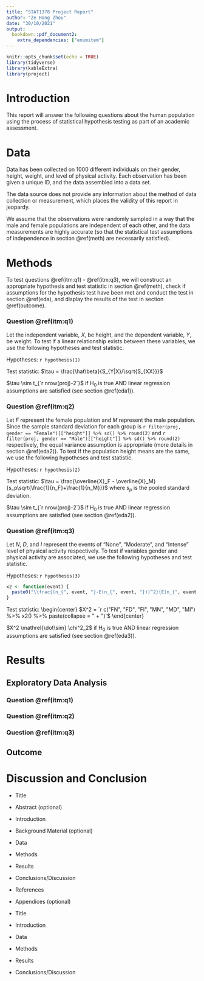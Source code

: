 ```yaml
---
title: "STAT1378 Project Report"
author: "Ze Hong Zhou"
date: "30/10/2021"
output:
  bookdown::pdf_document2:
    extra_dependencies: ["enumitem"]
---
```


```r
knitr::opts_chunk$set(echo = TRUE)
library(tidyverse)
library(kableExtra)
library(project)
```

# Introduction

This report will answer the following questions about the human population using the process of statistical hypothesis testing as part of an academic assessment.

\begin{enumerate}
    \item \label{itm:q1} Is there a linear relationship between height and weight?
    \item \label{itm:q2} Is the mean height of males and females the same?
    \item \label{itm:q3} Is there any association between gender and the amount of physical activity?
\end{enumerate}

# Data

Data has been collected on 1000 different individuals on their gender, height, weight, and level of physical activity. Each observation has been given a unique ID, and the data assembled into a data set.

The data source does not provide any information about the method of data collection or measurement, which places the validity of this report in jeopardy.

We assume that the observations were randomly sampled in a way that the male and female populations are independent of each other, and the data measurements are highly accurate (so that the statistical test assumptions of independence in section \@ref(meth) are necessarily satisfied).

# Methods {#meth}

To test questions \@ref(itm:q1) - \@ref(itm:q3), we will construct an appropriate hypothesis and test statistic in section \@ref(meth), check if assumptions for the hypothesis test have been met and conduct the test in section \@ref(eda), and display the results of the test in section \@ref(outcome).

### Question \@ref(itm:q1) {#meth1}

Let the independent variable, $X$, be height, and the dependent variable, $Y$, be weight. To test if a linear relationship exists between these variables, we use the following hypotheses and test statistic.

Hypotheses: `r hypothesis(1)`

Test statistic: $\tau = \frac{\hat\beta}{S_{Y|X}/\sqrt{S_{XX}}}$

$\tau \sim t_{`r nrow(proj)-2`}$ if H$_0$ is true AND linear regression assumptions are satisfied (see section \@ref(eda1)).


### Question \@ref(itm:q2) {#meth2}

Let $F$ represent the female population and $M$ represent the male population. Since the sample standard deviation for each group is `r filter(proj, gender == "Female")[["height"]] %>% sd() %>% round(2)` and `r filter(proj, gender == "Male")[["height"]] %>% sd() %>% round(2)` respectively, the equal variance assumption is appropriate (more details in section \@ref(eda2)). To test if the population height means are the same, we use the following hypotheses and test statistic.

Hypotheses: `r hypothesis(2)`

Test statistic: $\tau = \frac{\overline{X}_F - \overline{X}_M}{s_p\sqrt{\frac{1}{n_F}+\frac{1}{n_M}}}$ where $s_p$ is the pooled standard deviation.

$\tau \sim t_{`r nrow(proj)-2`}$ if H$_0$ is true AND linear regression assumptions are satisfied (see section \@ref(eda2)).

### Question \@ref(itm:q3)\ {#meth3}

Let $N$, $D$, and $I$ represent the events of "None", "Moderate", and "Intense" level of physical activity respectively. To test if variables gender and physical activity are associated, we use the following hypotheses and test statistic.

Hypotheses: `r hypothesis(3)`
```r
x2 <- function(event) {
  paste0("\\frac{(n_{", event, "}-E(n_{", event, "}))^2}{E(n_{", event, "})}")
}
```
Test statistic:
\begin{center}
$X^2 = `r c("FN", "FD", "FI", "MN", "MD", "MI") %>% x2() %>% paste(collapse = " + ")`$
\end{center}

$X^2 \mathrel{\dot\sim} \chi^2_2$ if H$_0$ is true AND linear regression assumptions are satisfied (see section \@ref(eda3)).

# Results

## Exploratory Data Analysis {#eda}

### Question \@ref(itm:q1) {#eda1}



### Question \@ref(itm:q2) {#eda2}

### Question \@ref(itm:q3) {#eda3}

## Outcome

# Discussion and Conclusion

* Title
* Abstract (optional)
* Introduction
* Background Material (optional)
* Data
* Methods
* Results
* Conclusions/Discussion
* References
* Appendices (optional)


* Title
* Introduction
* Data
* Methods
* Results
* Conclusions/Discussion
